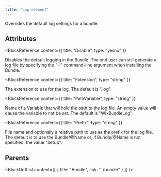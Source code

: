 ```yaml
---
title: "Log element"
---
```



Overrides the default log settings for a bundle.


## Attributes

<BlockWrapper>

  <BlockReference
    content={{
      title: "Disable",
      type: "yesno"
    }}
  >
  Disables the default logging in the Bundle. The end user can still generate a
   log file by specifying the "-l" command-line argument when installing the
   Bundle.
  </BlockReference>

  <BlockReference
    content={{
      title: "Extension",
      type: "string"
    }}
  >
  The extension to use for the log. The default is ".log".
  </BlockReference>

  <BlockReference
    content={{
      title: "PathVariable",
      type: "string"
    }}
  >
  Name of a Variable that will hold the path to the log file. An empty value
   will cause the variable to not be set. The default is "WixBundleLog".
  </BlockReference>

  <BlockReference
    content={{
      title: "Prefix",
      type: "string"
    }}
  >
  File name and optionally a relative path to use as the prefix for the log file. The
   default is to use the Bundle/@Name or, if Bundle/@Name is not specified, the value
   "Setup".
  </BlockReference>

</BlockWrapper>


## Parents

<BlockDefList content={[
    {
      title: "Bundle",
      link: "../bundle"
    }
  ]}
/>